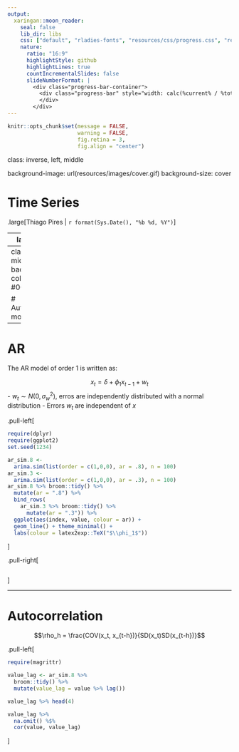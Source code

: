 ```yaml
---
output:
  xaringan::moon_reader:
    seal: false
    lib_dir: libs
    css: ["default", "rladies-fonts", "resources/css/progress.css", "resources/css/adds.css"]
    nature:
      ratio: "16:9"
      highlightStyle: github
      highlightLines: true
      countIncrementalSlides: false
      slideNumberFormat: |
        <div class="progress-bar-container">
          <div class="progress-bar" style="width: calc(%current% / %total% * 100%);">
          </div>
        </div>
---
```


```r

knitr::opts_chunk$set(message = FALSE, 
                      warning = FALSE, 
                      fig.retina = 3,
                      fig.align = "center")

```

class: inverse, left, middle

background-image: url(resources/images/cover.gif)
background-size: cover

# Time Series

.large[Thiago Pires | `r format(Sys.Date(), "%b %d, %Y")`]

---
layout: true

background-position: 97% 3%
background-size: 7%

---
class: left middle
background-color: #00b33c

# Autoregressive model

---
# AR

The AR model of order 1 is written as:

$$x_t = \delta + \phi_1 x_{t-1} + w_t$$
- $w_t \sim N(0, \sigma^2_w)$, erros are independently distributed with a normal distribution
- Errors $w_t$ are independent of $x$

.pull-left[

```r

require(dplyr)
require(ggplot2)
set.seed(1234)

ar_sim.8 <- 
  arima.sim(list(order = c(1,0,0), ar = .8), n = 100)
ar_sim.3 <- 
  arima.sim(list(order = c(1,0,0), ar = .3), n = 100)
ar_sim.8 %>% broom::tidy() %>% 
  mutate(ar = ".8") %>% 
  bind_rows(
    ar_sim.3 %>% broom::tidy() %>% 
      mutate(ar = ".3")) %>% 
  ggplot(aes(index, value, colour = ar)) + 
  geom_line() + theme_minimal() +
  labs(colour = latex2exp::TeX("$\\phi_1$"))

```

]

.pull-right[

```r
```

]

---
# Autocorrelation

$$\rho_h = \frac{COV(x_t, x_{t-h})}{SD(x_t)SD(x_{t-h})}$$

.pull-left[

```r

require(magrittr)

value_lag <- ar_sim.8 %>% 
  broom::tidy() %>% 
  mutate(value_lag = value %>% lag())

value_lag %>% head(4)

```
```r

value_lag %>% 
  na.omit() %$% 
  cor(value, value_lag)

```

]